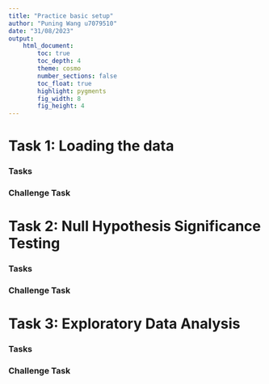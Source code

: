 ```yaml
---
title: "Practice basic setup"
author: "Puning Wang u7079510"
date: "31/08/2023"
output:  
    html_document:
        toc: true
        toc_depth: 4
        theme: cosmo
        number_sections: false
        toc_float: true
        highlight: pygments
        fig_width: 8
        fig_height: 4
---
```


# **Task 1**: Loading the data

### **Tasks**

### **Challenge Task**

# **Task 2**: Null Hypothesis Significance Testing

### **Tasks**

### **Challenge Task**

# **Task 3**: Exploratory Data Analysis

### **Tasks**

### **Challenge Task**